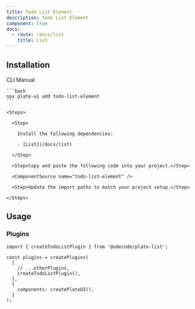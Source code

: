 ```yaml
---
title: Todo List Element
description: Todo List Element
component: true
docs:
  - route: /docs/list
    title: List
---
```


<ComponentPreview name="playground-demo" id="list" />

## Installation

<Tabs defaultValue="cli">

  <TabsList>
    <TabsTrigger value="cli">CLI</TabsTrigger>
    <TabsTrigger value="manual">Manual</TabsTrigger>
  </TabsList>
  <TabsContent value="cli">

    ```bash
    npx plate-ui add todo-list-element
    ```

  </TabsContent>

  <TabsContent value="manual">

    <Steps>

      <Step>

        Install the following dependencies:

        - [List](/docs/list)

      </Step>

      <Step>Copy and paste the following code into your project.</Step>

      <ComponentSource name="todo-list-element" />

      <Step>Update the import paths to match your project setup.</Step>

    </Steps>

  </TabsContent>

</Tabs>

## Usage

### Plugins

```tsx
import { createTodoListPlugin } from '@udecode/plate-list';

const plugins = createPlugins(
  [
    // ...otherPlugins,
    createTodoListPlugin(),
  ],
  {
    components: createPlateUI(),
  }
);
```
